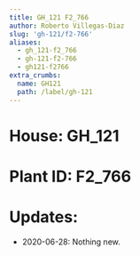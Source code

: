 ```yaml
---
title: GH_121 F2_766
author: Roberto Villegas-Diaz
slug: 'gh-121/f2-766'
aliases:
  - gh_121-f2_766
  - gh-121-f2-766
  - gh121-f2766
extra_crumbs:
  name: GH121
  path: /label/gh-121
---
```


# **House**: GH_121
# **Plant ID**: F2_766
# **Updates**: 
 - 2020-06-28: Nothing new.
